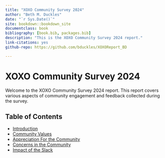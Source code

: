 ```yaml
---
title: "XOXO Community Survey 2024"
author: "Beth M. Duckles"
date: "`r Sys.Date()`"
site: bookdown::bookdown_site
documentclass: book
bibliography: [book.bib, packages.bib]
description: "This is the XOXO Community Survey 2024 report."
link-citations: yes
github-repo: https://github.com/bduckles/XOXOReport_BD

---
```



# XOXO Community Survey 2024

Welcome to the XOXO Community Survey 2024 report. This report covers various aspects of community engagement and feedback collected during the survey.

## Table of Contents

- [Introduction](01-intro.html)
- [Community Values](02-ValuesCommty.html)
- [Appreciation For the Community](03-AppreciateCmmty.html)
- [Concerns in the Community](04-Concerns.html)
- [Impact of the Slack](09-Impact.html)

